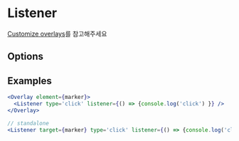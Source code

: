 
# Listener

[Customize overlays](/guides/customize-overlays)를 참고해주세요

## Options

<Props of={Listener} />

## Examples

``` jsx
<Overlay element={marker}>
  <Listener type='click' listener={() => {console.log('click') }} />
</Overlay>

// standalone
<Listener target={marker} type='click' listener={() => {console.log('click') }} />
```